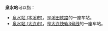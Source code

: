 '''泉水站'''可以指：
*[[泉水站_(本溪市)|泉水站 (本溪市)]]，是[[溪田铁路|溪田铁路]]的一座车站。
*[[泉水站_(大连市)|泉水站 (大连市)]]，是[[大连快轨3号线|大连快轨3号线]]的一座车站。
{{disambig|cat=三字车站名消歧义}}